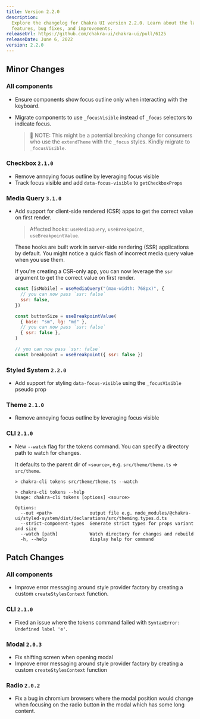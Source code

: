 ```yaml
---
title: Version 2.2.0
description:
  Explore the changelog for Chakra UI version 2.2.0. Learn about the latest
  features, bug fixes, and improvements.
releaseUrl: https://github.com/chakra-ui/chakra-ui/pull/6125
releaseDate: June 6, 2022
version: 2.2.0
---
```


## Minor Changes

### All components

- Ensure components show focus outline only when interacting with the keyboard.

- Migrate components to use `_focusVisible` instead of `_focus` selectors to
  indicate focus.

  > 🚨 NOTE: This might be a potential breaking change for consumers who use the
  > `extendTheme` with the `_focus` styles. Kindly migrate to `_focusVisible`.

### Checkbox `2.1.0`

- Remove annoying focus outline by leveraging focus visible
- Track focus visible and add `data-focus-visible` to `getCheckboxProps`

### Media Query `3.1.0`

- Add support for client-side rendered (CSR) apps to get the correct value on
  first render.

  > Affected hooks: `useMediaQuery`, `useBreakpoint`, `useBreakpointValue`.

  These hooks are built work in server-side rendering (SSR) applications by
  default. You might notice a quick flash of incorrect media query value when
  you use them.

  If you're creating a CSR-only app, you can now leverage the `ssr` argument to
  get the correct value on first render.

  ```jsx live=false
  const [isMobile] = useMediaQuery("(max-width: 768px)", {
    // you can now pass `ssr: false`
    ssr: false,
  })

  const buttonSize = useBreakpointValue(
    { base: "sm", lg: "md" },
    // you can now pass `ssr: false`
    { ssr: false },
  )

  // you can now pass `ssr: false`
  const breakpoint = useBreakpoint({ ssr: false })
  ```

### Styled System `2.2.0`

- Add support for styling `data-focus-visible` using the `_focusVisible` pseudo
  prop

### Theme `2.1.0`

- Remove annoying focus outline by leveraging focus visible

### CLI `2.1.0`

- New `--watch` flag for the tokens command. You can specify a directory path to
  watch for changes.

  It defaults to the parent dir of `<source>`, e.g. `src/theme/theme.ts` =>
  `src/theme`.

  ```shell
  > chakra-cli tokens src/theme/theme.ts --watch

  > chakra-cli tokens --help
  Usage: chakra-cli tokens [options] <source>

  Options:
    --out <path>              output file e.g. node_modules/@chakra-ui/styled-system/dist/declarations/src/theming.types.d.ts
    --strict-component-types  Generate strict types for props variant and size
    --watch [path]            Watch directory for changes and rebuild
    -h, --help                display help for command

  ```

## Patch Changes

### All components

- Improve error messaging around style provider factory by creating a custom
  `createStylesContext` function.

### CLI `2.1.0`

- Fixed an issue where the tokens command failed with
  `SyntaxError: Undefined label 'e'`.

### Modal `2.0.3`

- Fix shifting screen when opening modal
- Improve error messaging around style provider factory by creating a custom
  `createStylesContext` function

### Radio `2.0.2`

- Fix a bug in chromium browsers where the modal position would change when
  focusing on the radio button in the modal which has some long content.
